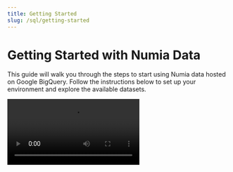 ```yaml
---
title: Getting Started
slug: /sql/getting-started
---
```



# Getting Started with Numia Data

This guide will walk you through the steps to start using Numia data hosted on Google BigQuery. Follow the instructions below to set up your environment and explore the available datasets.

<Video src="/media/sql/getting-started-with-numia-data.mp4"/>

## Step 1: Create a Google Cloud account

To begin, create a Google Cloud account if you don’t already have one. The process is simple and similar to signing up for a Gmail account. Once your account is set up and you're logged in:

1. Navigate to the Google Cloud Console.
2. On the left-hand menu, explore the various products available. Under the **Analytics** section, locate **BigQuery**.

## Step 2: Access BigQuery

Once inside BigQuery, you’ll see the dashboard where you’ll run your queries. To access Numia’s datasets:

1. Click on **Add Data** in the left-hand menu.
2. Select **Start a project by name** and enter `Numia data`.
3. After adding the project, you’ll see **Numia data** pinned in the left-hand panel.

## Step 3: Explore the available datasets

After pinning the Numia datasets, open the **Numia data** section to view the available datasets, such as:
  - **Osmosis**: Includes corresponding tables and data for the Osmosis blockchain.
  - **Evmos**: Contains relevant tables for the Evmos ecosystem.
  - **Cosmos Hub**: Features detailed views and tables for Cosmos Hub.
  - **Token Prices**: Provides expanding data on token price trends.

<Callout type="success" title="Continuos expansion">
We’re continually adding more datasets and creating smaller, easier-to-query tables for streamlined data access.
</Callout>

## Step 4: Explore dataset details

To understand the structure of each dataset:

1. Click on any dataset to expand it.
2. Review the tables and schemas to see available columns, data types, and sizes.
3. Use this information to plan and write your queries.


## Next steps

Now that you’ve set up access to Numia Data, you can:

1. Start running queries against the pinned datasets using [How to Query Numia Datasets](/sql/querying-data/how-to-query-numia-datasets) as a reference.
2. Explore [Optimize Queries](/sql/querying-data/optimize-queries) for query optimization tips and data examples.
3. Check tables and schemas for the chains. 

<Callout type="info" title="Support">
Contact the Numia team for support or if you need additional data tables.
</Callout>